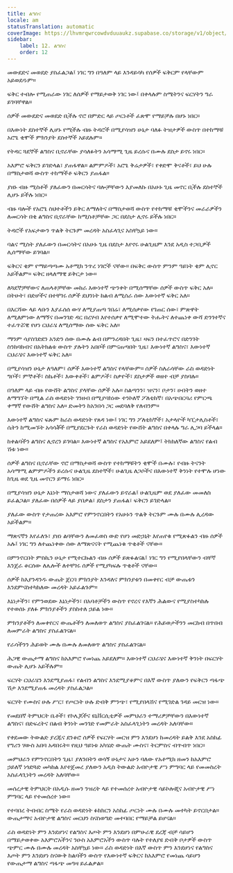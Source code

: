 ```yaml
---
title: ልግስና
locale: am
statusTranslation: automatic
coverImage: https://lhvmrqwrcowdvduuaukz.supabase.co/storage/v1/object/public/strapi-uploads/small_cover-educacion-fundamental.webp-2d51a7828a2b1309555be27f7e2a61a0.webp
sidebar:
    label: 12. ልግስና
    order: 12
---
```

መውደድና መወደድ ያስፈልጋል፤ ነገር ግን በዓለም ላይ እንዳይሳካ የሰዎች ፍቅርም የላቸውም አይወደዱም።

ፍቅር ተብሎ የሚጠራው ነገር ለሰዎች የማይታወቅ ነገር ነው፤ በቀላሉም ስሜትንና ፍርሃትን ግራ ይገባቸዋል።

ሰዎች መውደድና መወደድ ቢችሉ ኖሮ በምድር ላይ ጦርነቶች ፈጽሞ የማይቻሉ በሆኑ ነበር።

በእውነት ደስተኞች ሊሆኑ የሚችሉ ብዙ ትዳሮች በሚያሳዝን ሁኔታ ባለፉ ትዝታዎች ውስጥ በተከማቹ አሮጌ ቂሞች ምክንያት ደስተኞች አይደሉም።

የትዳር ጓደኞች ልግስና ቢኖራቸው ያሳለፉትን አሳማሚ ጊዜ ይረሱና በሙሉ ደስታ ይኖሩ ነበር።

አእምሮ ፍቅርን ይገድላል፣ ያጠፋዋል። ልምምዶች፣ አሮጌ ቅሬታዎች፣ የቀድሞ ቅናቶች፣ ይህ ሁሉ በማስታወሻ ውስጥ ተከማችቶ ፍቅርን ያጠፋል።

ያዘኑ ብዙ ሚስቶች ያለፈውን በመርሳትና ባሎቻቸውን እያመለኩ በአሁኑ ጊዜ መኖር ቢችሉ ደስተኞች ሊሆኑ ይችሉ ነበር።

ብዙ ባሎች የአሮጌ ስህተቶችን ይቅር ለማለትና በማስታወሻ ውስጥ የተከማቹ ቂሞችንና መራራዎችን ለመርሳት በቂ ልግስና ቢኖራቸው ከሚስቶቻቸው ጋር በደስታ ሊኖሩ ይችሉ ነበር።

ትዳሮች የአፍታውን ጥልቅ ትርጉም መረዳት አስፈላጊና አስቸኳይ ነው።

ባልና ሚስት ያለፈውን በመርሳትና በአሁኑ ጊዜ በደስታ እየኖሩ ሁልጊዜም እንደ አዲስ ተጋቢዎች ሊሰማቸው ይገባል።

ፍቅርና ቂም የማይጣጣሙ አቶሚክ ንጥረ ነገሮች ናቸው። በፍቅር ውስጥ ምንም ዓይነት ቂም ሊኖር አይችልም። ፍቅር ዘላለማዊ ይቅርታ ነው።

ለጓደኞቻቸውና ለጠላቶቻቸው መከራ እውነተኛ ጭንቀት በሚሰማቸው ሰዎች ውስጥ ፍቅር አለ። በትሁት፣ በድሆችና በተቸገሩ ሰዎች ደህንነት ከልብ ለሚሰራ ሰው እውነተኛ ፍቅር አለ።

በእርሻው ላይ ላቡን እያፈሰሰ ውሃ ለሚያጠጣ ገበሬ፣ ለሚሰቃየው የገጠር ሰው፣ ምጽዋት ለሚለምነው ለማኝና በመንገድ ዳር በረሃብ እየተሰቃየ ለሚሞተው ትሑትና ለተጨነቀ ውሻ ድንገተኛና ተፈጥሯዊ የሆነ ርህራሄ ለሚሰማው ሰው ፍቅር አለ።

ማንም ሳያስገድደን አንድን ሰው በሙሉ ልብ በምንረዳበት ጊዜ፣ ዛፍን በተፈጥሮና በድንገት ስንከባከብና በአትክልቱ ውስጥ ያሉትን አበቦች በምናጠጣበት ጊዜ፣ እውነተኛ ልግስና፣ እውነተኛ ርህራሄና እውነተኛ ፍቅር አለ።

በሚያሳዝን ሁኔታ ለዓለም፣ ሰዎች እውነተኛ ልግስና የላቸውም። ሰዎች ስለራሳቸው ራስ ወዳድነት ግቦች፣ ምኞቶች፣ ስኬቶች፣ እውቀቶች፣ ልምዶች፣ ስቃዮች፣ ደስታዎች ወዘተ ብቻ ያስባሉ።

በዓለም ላይ ብዙ የውሸት ልግስና ያላቸው ሰዎች አሉ። ስልጣንን፣ ዝናን፣ ቦታን፣ ሀብትን ወዘተ ለማግኘት በሚል ራስ ወዳድነት ገንዘብ በሚያባክነው ተንኮለኛ ፖለቲከኛ፣ በአጭበርባሪ የምርጫ ቀማኛ የውሸት ልግስና አለ። ድመትን ከአንበሳ ጋር መደባለቅ የለብንም።

እውነተኛ ልግስና ፍጹም ከራስ ወዳድነት የጸዳ ነው፤ ነገር ግን ፖለቲከኞች፣ አታላዮች ካፒታሊስቶች፣ ሴትን ከሚመኙት አሳሳቾች በሚያደርጉት የራስ ወዳድነት የውሸት ልግስና በቀላሉ ግራ ሊጋባ ይችላል።

ከቀልባችን ልግስና ሊኖረን ይገባል። እውነተኛ ልግስና የአእምሮ አይደለም፤ ትክክለኛው ልግስና የልብ ሽቱ ነው።

ሰዎች ልግስና ቢኖራቸው ኖሮ በማስታወሻ ውስጥ የተከማቹትን ቂሞች በሙሉ፣ የብዙ ትናንት አሳማሚ ልምምዶችን ይረሱና ሁልጊዜ ደስተኞች፣ ሁልጊዜ ለጋሶችና በእውነተኛ ቅንነት የተሞሉ ሆነው ከጊዜ ወደ ጊዜ መኖርን ይማሩ ነበር።

በሚያሳዝን ሁኔታ እኔነት ማስታወሻ ነውና ያለፈውን ይኖራል፤ ሁልጊዜም ወደ ያለፈው መመለስ ይፈልጋል። ያለፈው በሰዎች ላይ ያበቃል፣ ደስታን ያጠፋል፣ ፍቅርን ይገድላል።

ያለፈው ውስጥ የታጠረው አእምሮ የምንኖርበትን የአሁኑን ጥልቅ ትርጉም ሙሉ በሙሉ ሊረዳው አይችልም።

ማጽናኛን እየፈለጉ፣ ያዘነ ልባቸውን ለመፈወስ ውድ የሆነ መድኃኒት እየጠየቁ የሚጽፉልን ብዙ ሰዎች አሉ፤ ነገር ግን ለተጨነቀው ሰው ለማጽናናት የሚጨነቁ ጥቂቶች ናቸው።

በምንኖርበት ምስኪን ሁኔታ የሚተርኩልን ብዙ ሰዎች ይጽፉልናል፤ ነገር ግን የሚያበላቸውን ብቸኛ እንጀራ ቆርሰው ለሌሎች ለተቸገሩ ሰዎች የሚያካፍሉ ጥቂቶች ናቸው።

ሰዎች ከእያንዳንዱ ውጤት ጀርባ ምክንያት እንዳለና ምክንያቱን በመቀየር ብቻ ውጤቱን እንደምናስተካክለው መረዳት አይፈልጉም።

እኔነታችን፣ የምንወደው እኔነታችን፣ በአባቶቻችን ውስጥ የኖረና የእኛን ሕልውና የሚያስተካክሉ የተወሰኑ ያለፉ ምክንያቶችን ያስከተለ ኃይል ነው።

ምክንያቶችን ለመቀየርና ውጤቶችን ለመለወጥ ልግስና ያስፈልገናል። የሕይወታችንን መርከብ በጥበብ ለመምራት ልግስና ያስፈልገናል።

የራሳችንን ሕይወት ሙሉ በሙሉ ለመለወጥ ልግስና ያስፈልገናል።

ሕጋዊ ውጤታማ ልግስና ከአእምሮ የመነጨ አይደለም። እውነተኛ ርህራሄና እውነተኛ ቅንነት በፍርሃት ውጤት ሊሆኑ አይችሉም።

ፍርሃት ርህራሄን እንደሚያጠፋ፣ የልብን ልግስና እንደሚያቆምና በእኛ ውስጥ ያለውን የፍቅርን ጣፋጭ ሽታ እንደሚያጠፋ መረዳት ያስፈልጋል።

ፍርሃት የሙስና ሁሉ ሥር፣ የጦርነት ሁሉ ድብቅ ምንጭ፣ የሚያበላሽና የሚገድል ገዳይ መርዝ ነው።

የመደበኛ ትምህርት ቤቶች፣ የኮሌጆችና ዩኒቨርሲቲዎች መምህራን ተማሪዎቻቸውን በእውነተኛ ልግስና፣ በድፍረትና በልብ ቅንነት መንገድ የመምራት አስፈላጊነትን መረዳት አለባቸው።

የቀደመው ትውልድ ያረጁና ደንቆሮ ሰዎች የፍርሃት መርዝ ምን እንደሆነ ከመረዳት ይልቅ እንደ አስከፊ የግሪን ሃውስ አበባ አዳበሩት። የዚህ ዓይነቱ አካሄድ ውጤት ሙስና፣ ትርምስና ብጥብጥ ነበር።

መምህራን የምንኖርበትን ጊዜ፣ ያለንበትን ወሳኝ ሁኔታና አሁን ባለው የአቶሚክ ዘመን ከአእምሮ ኃይለኛ ነጎድጓድ መካከል እየተጀመረ ያለውን አዲስ ትውልድ አብዮታዊ ሥነ ምግባር ላይ የመመስረት አስፈላጊነትን መረዳት አለባቸው።

መሰረታዊ ትምህርት በአዲሱ ዘመን ንዝረት ላይ የተመሰረተ አብዮታዊ ሳይኮሎጂና አብዮታዊ ሥነ ምግባር ላይ የተመሰረተ ነው።

የተባበረ ትብብር ስሜት የራስ ወዳድነት ፉክክርን አስከፊ ጦርነት ሙሉ በሙሉ መተካት ይኖርበታል። ውጤታማና አብዮታዊ ልግስና መርህን ስናስወግድ መተባበር የማይቻል ይሆናል።

ራስ ወዳድነት ምን እንደሆነና የልግስና እጦት ምን እንደሆነ በምሁራዊ ደረጃ ብቻ ሳይሆን በማይታወቀው አእምሮአችንና ንዑስ አእምሮአችን ውስጥ ባሉት የተለያዩ ድብቅ ቦታዎች ውስጥ ጭምር ሙሉ በሙሉ መረዳት አስቸኳይ ነው። ራስ ወዳድነት በእኛ ውስጥ ምን እንደሆነና የልግስና እጦት ምን እንደሆነ ስናውቅ ከልባችን ውስጥ የእውነተኛ ፍቅርና ከአእምሮ የመነጨ ሳይሆን የውጤታማ ልግስና ጣፋጭ መዓዛ ይፈልቃል።

